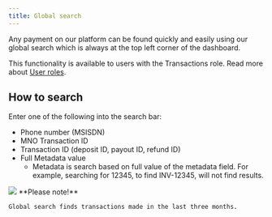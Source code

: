 ```yaml
---
title: Global search
---
```

Any payment on our platform can be found quickly and easily using our global search which is always at the top left corner of the dashboard.

This functionality is available to users with the Transactions role. 
Read more about [User roles](/user_management/user_roles).

## How to search
Enter one of the following into the search bar:

* Phone number (MSISDN)
* MNO Transaction ID
* Transaction ID (deposit ID, payout ID, refund ID)
* Full Metadata value
  * Metadata is search based on full value of the metadata field. For example, searching for 12345, to find INV-12345, will not find results.

<Frame>
    <img src="/images/dashboard/global_search.png" />
</Frame>

<Info>
    **Please note!**

    Global search finds transactions made in the last three months.
</Info>
